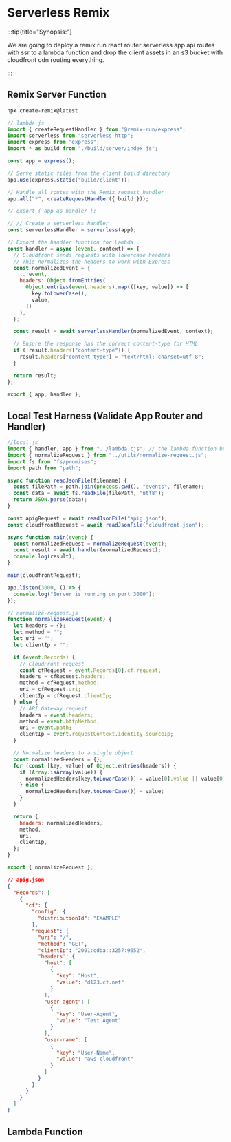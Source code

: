 # Serverless Remix

:::tip{title="Synopsis:"}

We are going to deploy a remix run react router serverless app api routes with ssr to a lambda function and drop the client assets in an s3 bucket with cloudfront cdn routing everything.

:::

## Remix Server Function

```sh
npx create-remix@latest
```

```js
// lambda.js
import { createRequestHandler } from "@remix-run/express";
import serverless from "serverless-http";
import express from "express";
import * as build from "./build/server/index.js";

const app = express();

// Serve static files from the client build directory
app.use(express.static("build/client"));

// Handle all routes with the Remix request handler
app.all("*", createRequestHandler({ build }));

// export { app as handler };

// // Create a serverless handler
const serverlessHandler = serverless(app);

// Export the handler function for Lambda
const handler = async (event, context) => {
  // Cloudfront sends requests with lowercase headers
  // This normalizes the headers to work with Express
  const normalizedEvent = {
    ...event,
    headers: Object.fromEntries(
      Object.entries(event.headers).map(([key, value]) => [
        key.toLowerCase(),
        value,
      ])
    ),
  };

  const result = await serverlessHandler(normalizedEvent, context);

  // Ensure the response has the correct content-type for HTML
  if (!result.headers["content-type"]) {
    result.headers["content-type"] = "text/html; charset=utf-8";
  }

  return result;
};

export { app, handler };
```

## Local Test Harness (Validate App Router and Handler)

```js
//local.js
import { handler, app } from "../lambda.cjs"; // the lambda function built by esbuild from the above lambda.js file
import { normalizeRequest } from "../utils/normalize-request.js";
import fs from "fs/promises";
import path from "path";

async function readJsonFile(filename) {
  const filePath = path.join(process.cwd(), "events", filename);
  const data = await fs.readFile(filePath, "utf8");
  return JSON.parse(data);
}

const apigRequest = await readJsonFile("apig.json");
const cloudfrontRequest = await readJsonFile("cloudfront.json");

async function main(event) {
  const normalizedRequest = normalizeRequest(event);
  const result = await handler(normalizedRequest);
  console.log(result);
}

main(cloudfrontRequest);

app.listen(3000, () => {
  console.log("Server is running on port 3000");
});
```

```js
// normalize-request.js
function normalizeRequest(event) {
  let headers = {};
  let method = "";
  let uri = "";
  let clientIp = "";

  if (event.Records) {
    // CloudFront request
    const cfRequest = event.Records[0].cf.request;
    headers = cfRequest.headers;
    method = cfRequest.method;
    uri = cfRequest.uri;
    clientIp = cfRequest.clientIp;
  } else {
    // API Gateway request
    headers = event.headers;
    method = event.httpMethod;
    uri = event.path;
    clientIp = event.requestContext.identity.sourceIp;
  }

  // Normalize headers to a single object
  const normalizedHeaders = {};
  for (const [key, value] of Object.entries(headers)) {
    if (Array.isArray(value)) {
      normalizedHeaders[key.toLowerCase()] = value[0].value || value[0];
    } else {
      normalizedHeaders[key.toLowerCase()] = value;
    }
  }

  return {
    headers: normalizedHeaders,
    method,
    uri,
    clientIp,
  };
}

export { normalizeRequest };
```

```json
// apig.json
{
  "Records": [
    {
      "cf": {
        "config": {
          "distributionId": "EXAMPLE"
        },
        "request": {
          "uri": "/",
          "method": "GET",
          "clientIp": "2001:cdba::3257:9652",
          "headers": {
            "host": [
              {
                "key": "Host",
                "value": "d123.cf.net"
              }
            ],
            "user-agent": [
              {
                "key": "User-Agent",
                "value": "Test Agent"
              }
            ],
            "user-name": [
              {
                "key": "User-Name",
                "value": "aws-cloudfront"
              }
            ]
          }
        }
      }
    }
  ]
}
```

## Lambda Function
